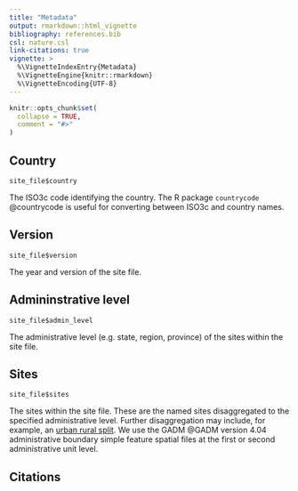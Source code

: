 ```yaml
---
title: "Metadata"
output: rmarkdown::html_vignette
bibliography: references.bib
csl: nature.csl
link-citations: true
vignette: >
  %\VignetteIndexEntry{Metadata}
  %\VignetteEngine{knitr::rmarkdown}
  %\VignetteEncoding{UTF-8}
---
```


```r
knitr::opts_chunk$set(
  collapse = TRUE,
  comment = "#>"
)
```

## Country

`site_file$country`

The ISO3c code identifying the country. The R package `countrycode` @countrycode
is useful for converting between ISO3c and country names.

## Version

`site_file$version`

The year and version of the site file.

## Admininstrative level

`site_file$admin_level`

The administrative level (e.g. state, region, province) of the sites within the site file.

## Sites

`site_file$sites`

The sites within the site file. These are the named sites disaggregated to the
specified administrative level. Further disaggregation may include, for example,
an [urban rural split](https://mrc-ide.github.io/site/articles/pop_demog.html).
We use the GADM @GADM 
version 4.04 administrative boundary simple feature spatial files at the first 
or second administrative unit level.

## Citations
